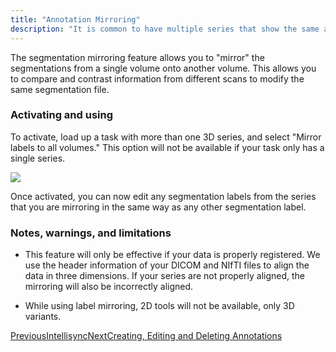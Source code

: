 ```yaml
---
title: "Annotation Mirroring"
description: "It is common to have multiple series that show the same anatomy with different scanner directions or scanner settings."
---
```


The segmentation mirroring feature allows you to "mirror" the segmentations from a single volume onto another volume. This allows you to compare and contrast information from different scans to modify the same segmentation file.

<Frame caption="Segmentation mirroring demonstration" />

### Activating and using

To activate, load up a task with more than one 3D series, and select "Mirror labels to all volumes." This option will not be available if your task only has a single series.

<Frame caption="Activating label mirroring">
  <img src="/images/annotation-and-viewer/viewer-basics/files%2Fv0%2Fb%2Fgitbook-x-prod.appspot.com%2Fo%2Fspaces%252F-MKt1BePyOQuVTnMGssE%252Fuploads%252FGAwgjzD0WcvZfkkt4CXb%252Fimage.png" />
</Frame>

Once activated, you can now edit any segmentation labels from the series that you are mirroring in the same way as any other segmentation label.

### Notes, warnings, and limitations

* This feature will only be effective if your data is properly registered. We use the header information of your DICOM and NIfTI files to align the data in three dimensions. If your series are not properly aligned, the mirroring will also be incorrectly aligned.

* While using label mirroring, 2D tools will not be available, only 3D variants.

[PreviousIntellisync](/annotation-and-viewer/viewer-basics/intellisync)[NextCreating, Editing and Deleting Annotations](/annotation-and-viewer/creating-editing-and-deleting-annotations)
